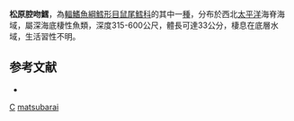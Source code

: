 {{Speciesbox
| taxon = Coelorinchus matsubarai
| status = NE
| status_system = iucn3.1
| trend = unknow
| binomial_authority = [[Okamura|Okamura]], 1982
| synonyms = *''Caelorinchus matsubarai'', Okamura, 1982
}}
'''松原腔吻鱈'''，為[[輻鰭魚綱|輻鰭魚綱]][[鱈形目|鱈形目]][[鼠尾鱈科|鼠尾鱈科]]的其中一[[種|種]]，分布於西北[[太平洋|太平洋]]海脊海域，屬深海底棲性魚類，深度315-600公尺，體長可達33公分，棲息在底層水域，生活習性不明。

==参考文献==
*{{FishBase_species|genus=Coelorinchus|species=matsubarai|year=2015|month=11}}

{{taxonbar}}
[[Category:1982年描述的鱼类|C]]
[[Category:腔吻鱈屬|matsubarai]]
